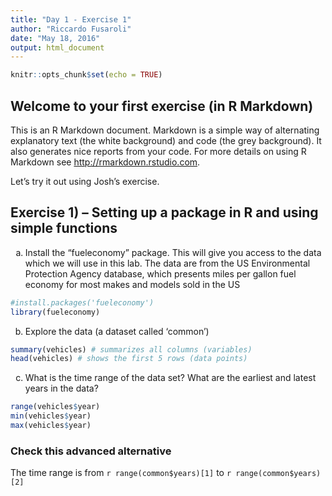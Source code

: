 ```yaml
---
title: "Day 1 - Exercise 1"
author: "Riccardo Fusaroli"
date: "May 18, 2016"
output: html_document
---
```


```r
knitr::opts_chunk$set(echo = TRUE)
```

## Welcome to your first exercise (in R Markdown)

This is an R Markdown document. Markdown is a simple way of alternating explanatory text (the white background) and code (the grey background). 
It also generates nice reports from your code.
For more details on using R Markdown see <http://rmarkdown.rstudio.com>.

Let's try it out using Josh's exercise.

## Exercise 1) – Setting up a package in R and using simple functions

a)	Install the “fueleconomy” package. This will give you access to the data which we will use in this lab. The data are from the US Environmental Protection Agency database, which presents miles per gallon fuel economy for most makes and models sold in the US


```r
#install.packages('fueleconomy')
library(fueleconomy)
```

b)	Explore the data (a dataset called 'common')

```r

summary(vehicles) # summarizes all columns (variables)
head(vehicles) # shows the first 5 rows (data points)

```

c) What is the time range of the data set? What are the earliest and latest years in the data?

```r

range(vehicles$year)
min(vehicles$year)
max(vehicles$year)

```

### Check this advanced alternative

The time range is from `r range(common$years)[1]` to `r range(common$years)[2]` 